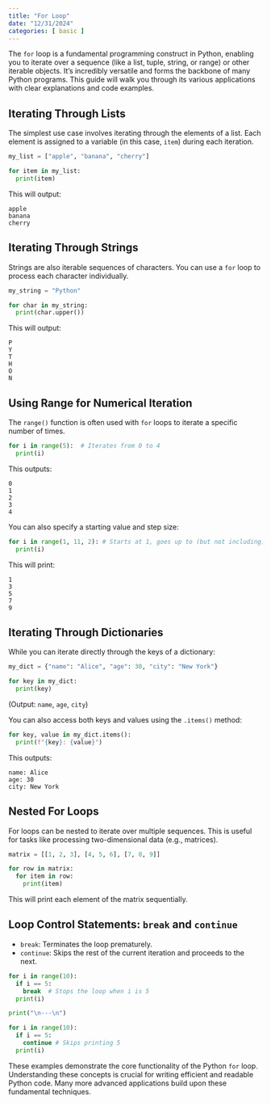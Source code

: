 ```yaml
---
title: "For Loop"
date: "12/31/2024"
categories: [ basic ]
---
```



The `for` loop is a fundamental programming construct in Python, enabling you to iterate over a sequence (like a list, tuple, string, or range) or other iterable objects.  It's incredibly versatile and forms the backbone of many Python programs. This guide will walk you through its various applications with clear explanations and code examples.


## Iterating Through Lists

The simplest use case involves iterating through the elements of a list.  Each element is assigned to a variable (in this case, `item`) during each iteration.


```python
my_list = ["apple", "banana", "cherry"]

for item in my_list:
  print(item)
```

This will output:

```
apple
banana
cherry
```

## Iterating Through Strings

Strings are also iterable sequences of characters. You can use a `for` loop to process each character individually.


```python
my_string = "Python"

for char in my_string:
  print(char.upper())
```

This will output:

```
P
Y
T
H
O
N
```


## Using Range for Numerical Iteration

The `range()` function is often used with `for` loops to iterate a specific number of times.


```python
for i in range(5):  # Iterates from 0 to 4
  print(i)
```

This outputs:

```
0
1
2
3
4
```

You can also specify a starting value and step size:

```python
for i in range(1, 11, 2): # Starts at 1, goes up to (but not including) 11, with a step of 2
  print(i)
```

This will print:

```
1
3
5
7
9
```


## Iterating Through Dictionaries

While you can iterate directly through the keys of a dictionary:

```python
my_dict = {"name": "Alice", "age": 30, "city": "New York"}

for key in my_dict:
  print(key)
```

(Output: `name`, `age`, `city`)


You can also access both keys and values using the `.items()` method:

```python
for key, value in my_dict.items():
  print(f"{key}: {value}")
```

This outputs:

```
name: Alice
age: 30
city: New York
```


##  Nested For Loops

For loops can be nested to iterate over multiple sequences. This is useful for tasks like processing two-dimensional data (e.g., matrices).

```python
matrix = [[1, 2, 3], [4, 5, 6], [7, 8, 9]]

for row in matrix:
  for item in row:
    print(item)
```

This will print each element of the matrix sequentially.


##  Loop Control Statements: `break` and `continue`

* `break`: Terminates the loop prematurely.
* `continue`: Skips the rest of the current iteration and proceeds to the next.

```python
for i in range(10):
  if i == 5:
    break  # Stops the loop when i is 5
  print(i)

print("\n---\n")

for i in range(10):
  if i == 5:
    continue # Skips printing 5
  print(i)
```


These examples demonstrate the core functionality of the Python `for` loop.  Understanding these concepts is crucial for writing efficient and readable Python code.  Many more advanced applications build upon these fundamental techniques.


